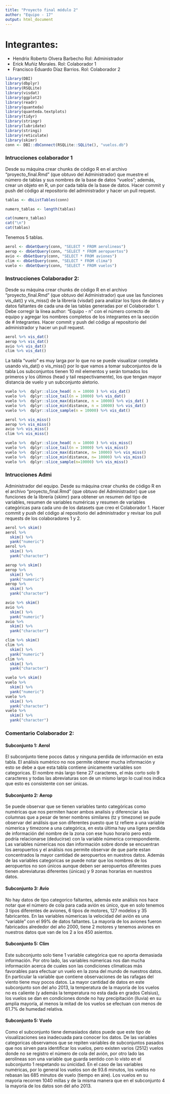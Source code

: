 ```yaml
---
title: "Proyecto final módulo 2"
author: "Equipo - 17"
output: html_document
---
```


# Integrantes:

+ Hendrix Roberto Olvera Barbecho Rol: Administrador
+ Erick Muñiz Morales. Rol: Colaborador 1
+ Francisco Eduardo Díaz Barrios. Rol: Colaborador 2

```r
library(DBI)
library(dbplyr)
library(RSQLite)
library(visdat)
library(ggplot2)
library(readr)
library(quanteda)
library(quanteda.textplots)
library(tidyr)
library(stringr)
library(lubridate)
library(stringi)
library(reticulate)
library(skimr)
conn <- DBI::dbConnect(RSQLite::SQLite(), "vuelos.db")
```

### Intrucciones colaborador 1 

Desde su máquina crear chunks de código R en el archivo "proyecto_final.Rmd" (que obtuvo del Administrador) que muestre el número de tablas y sus nombres de la base de datos "vuelos"; además, crear un objeto en R, un por cada tabla de la base de datos. Hacer commit y push del código al repositorio del administrador y hacer un pull request.

```r
tablas <- dbListTables(conn) 

numero_tablas <- length(tablas)

cat(numero_tablas)
cat("\n")
cat(tablas)
```

Tenemos 5 tablas. 

```r
aerol <- dbGetQuery(conn, "SELECT * FROM aerolineas")
aerop <- dbGetQuery(conn, "SELECT * FROM aeropuertos")
avio <- dbGetQuery(conn, "SELECT * FROM aviones")
clim <- dbGetQuery(conn, "SELECT * FROM clima")
vuelo <- dbGetQuery(conn, "SELECT * FROM vuelos")
```

### Instrucciones Colaborador 2: 

Desde su máquina crear chunks de código R en el archivo "proyecto_final.Rmd" (que obtuvo del Administrador) que use las funciones vis_dat() y vis_miss() de la librería {visdat} para analizar los tipos de datos y datos faltantes de cada una de las tablas generadas por el Colaborador 1. Debe corregir la línea author: "Equipo - n" con el número correcto de equipo y agregar los nombres completos de los integrantes en la sección de # Integrantes. Hacer commit y push del código al repositorio del administrador y hacer un pull request.
 
```r
aerol %>% vis_dat()
aerop %>% vis_dat()
avio %>% vis_dat()
clim %>% vis_dat()
```

La tabla "vuelo" es muy larga por lo que no se puede visualizar completa usando vis_dat() o vis_miss() por lo que vamos a tomar subconjuntos de la tabla
Los subconjuntos tienen 10 mil elementos y serán tomados los primeros  y los últimos (head y tail respectivamente), los que tengan mayor distancia de vuelo y 
un subconjunto aletorio.

```r
vuelo %>%  dplyr::slice_head( n = 10000 ) %>% vis_dat()
vuelo %>%  dplyr::slice_tail(n = 10000) %>% vis_dat()
vuelo %>%  dplyr::slice_max(distance, n = 10000) %>% vis_dat( )
vuelo %>%  dplyr::slice_min(distance, n = 10000) %>% vis_dat()
vuelo %>%  dplyr::slice_sample(n = 10000) %>% vis_dat()
```

```r
aerol %>% vis_miss()
aerop %>% vis_miss()
avio %>% vis_miss()
clim %>% vis_miss()
```

```r
vuelo %>%  dplyr::slice_head( n = 10000 ) %>% vis_miss()
vuelo %>%  dplyr::slice_tail(n = 10000) %>% vis_miss()
vuelo %>%  dplyr::slice_max(distance, n= 10000) %>% vis_miss()
vuelo %>%  dplyr::slice_min(distance, n= 10000) %>% vis_miss()
vuelo %>%  dplyr::slice_sample(n=10000) %>% vis_miss()
```

### Intrucciones Admi

Administrador del equipo. Desde su máquina crear chunks de código R en el archivo "proyecto_final.Rmd" (que obtuvo del Administrador) que use funciones de la librería {skimr} para obtener un resumen del tipo de variables, resumen de variables numéricas y resumen de variables categóricas para cada uno de los datasets que creo el Colaborador 1. Hacer commit y push del código al repositorio del administrador y revisar los pull requests de los colaboradores 1 y 2.

```r
aerol %>% skim()
aerol %>%
  skim() %>%
  yank("numeric")
aerol %>%
  skim() %>%
  yank("character")
```

```r
aerop %>% skim()
aerop %>%
  skim() %>%
  yank("numeric")
aerop %>%
  skim() %>%
  yank("character")
```

```r
avio %>% skim()
avio %>%
  skim() %>%
  yank("numeric")
avio %>%
  skim() %>%
  yank("character")
```

```r
clim %>% skim()
clim %>%
  skim() %>%
  yank("numeric")
clim %>%
  skim() %>%
  yank("character")
```

```r
vuelo %>% skim()
vuelo %>%
  skim() %>%
  yank("numeric")
vuelo %>%
  skim() %>%
  yank("character")
vuelo %>%
  skim() %>%
  yank("character")
```

### Comentario Colaborador 2:

#### Subconjunto 1: Aerol

El subconjunto tiene pocos datos y ninguna perdida de información en esta tabla. El análisis numérico no nos permite obtener mucha información y esto se debe a que esta tabla contiene únicamente variables son categoricas. El  nombre más largo tiene 27 caracteres, el más corto solo 9 caracteres y todas las abreviaturas son de un mismo largo lo cual nos indica que esto es consistente con ser  únicas. 

#### Subconjunto 2: Aerop

Se puede observar que se tienen variables tanto categóricas como numéricas que nos permiten hacer ambos analisis y diferenciar a las columnas que a pesar de tener nombres similares (tz y timezone) se pude observar del análisis que son diferentes puesto que tz refiere a una variable númerica y timezone a una categórica, en esta última hay una ligera perdida de información del nombre de la zona con ese huso horario pero esto podría relacionarse (deducirse) con la variable númerica correspondiente.  Las variables númericas nos dan información sobre donde se encuentran los aeropuertos y el análisis nos permite observar de que parte estan concentrados la mayor cantidad de aeropuertos en nuestros datos. 
Además de las variables categoricas se puede notar que los nombres de los aeropuertos no son únicos aunque deben ser aeropuertos diferentes pues tienen abreviaturas diferentes (únicas) y 9 zonas horarias en nuestros datos.

#### Subconjunto 3: Avio

No hay datos de tipo categorico faltantes, además este análisis nos hace notar que el número de cola para cada avión es único, que en solo tenemos 3 tipos diferentes de aviones, 6 tipos de motores, 127 modelos y 35 fabricantes. En las variables númericas la velocidad del avión es una "variable" con el 99%  de datos faltantes. La mayoría de los aviones fueron fabricados alrededor del año 2000, tiene 2 motores y tenemos aviones en nuestros datos que van de los 2 a los 450 asientos. 


#### Subconjunto 5: Clim

Este subconjunto solo tiene 1 variable categórica que no aporta demasiada información. Por otro lado, las variables númericas nos dan mucha información acerca de cuales son las condiciones climaticas más favorables para efectuar un vuelo en la zona del mundo de nuestros datos. En particular la variable que contiene observaciones de las rafagas del viento tiene muy pocos datos. La mayor cantidad de datos en este subconjunto son del año 2013, la temperatura de la mayoría de los vuelos no es caliente (y además la temperatura no esta dada en grados Celsius), los vuelos se dan en condiciones donde no hay precipitación (lluvia) en su amplia mayoría, al menos la mitad de los vuelos se efectuan con menos de 61.7% de humedad relativa.


#### Subconjunto 5: Vuelo

Como el subconjunto tiene demasiados datos puede que este tipo de visualizaciones sea inadecuada para conocer los datos. De las variables categoricas observamos que se repiten variables de subconjuntos pasados que nos sirven para identificar los vuelos, pero existen varios (2512) vuelos donde no se registro el número de cola del avión, por otro lado las aerolíneas son una variable que guarda sentido con lo visto en el subconjunto 1 respetando su únicidad. En el caso de las variables numéricas, por lo general los vuelos son de 93.6 minutos, los vuelos no rebasan las 685 minutos de vuelo (tiempo en aire). Los vuelos en su mayoria recorren 1040 millas y de la misma manera que en el subconjunto 4 la mayoría de los datos son del año 2013.
